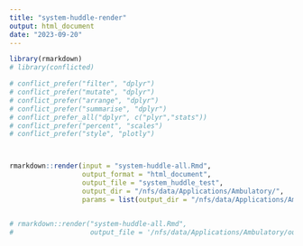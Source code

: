 ```yaml
---
title: "system-huddle-render"
output: html_document
date: "2023-09-20"
---
```



```r
library(rmarkdown)
# library(conflicted)

# conflict_prefer("filter", "dplyr")
# conflict_prefer("mutate", "dplyr")
# conflict_prefer("arrange", "dplyr")
# conflict_prefer("summarise", "dplyr")
# conflict_prefer_all("dplyr", c("plyr","stats"))
# conflict_prefer("percent", "scales")
# conflict_prefer("style", "plotly")



rmarkdown::render(input = "system-huddle-all.Rmd",
                  output_format = "html_document",
                  output_file = "system_huddle_test",
                  output_dir = "/nfs/data/Applications/Ambulatory/",
                  params = list(output_dir = "/nfs/data/Applications/Ambulatory/"))


# rmarkdown::render("system-huddle-all.Rmd", 
#                   output_file = '/nfs/data/Applications/Ambulatory/out.html')
```


